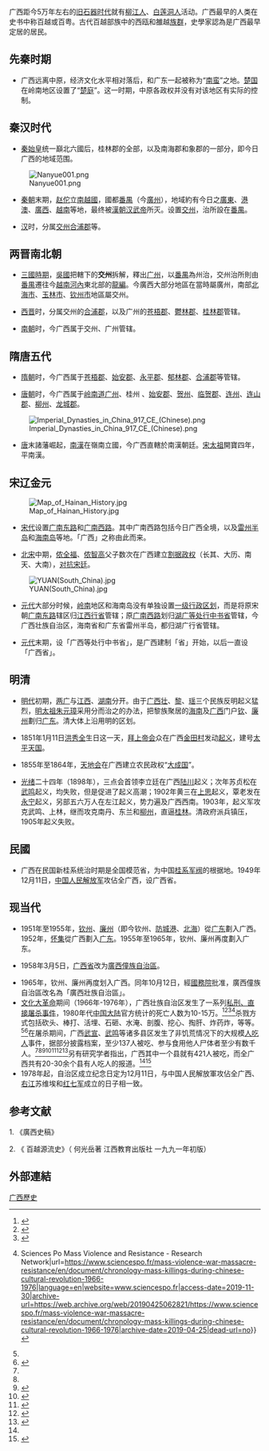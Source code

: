 {{廣西歷史}}
广西距今5万年左右的[[旧石器时代|旧石器时代]]就有[[柳江人|柳江人]]、[[白莲洞人|白莲洞人]]活动。广西最早的人类在史书中称百越或百粤。古代百越部族中的西瓯和雒越[[族群|族群]]，史學家認為是广西最早定居的居民。

==先秦时期==
*广西远离中原，经济文化水平相对落后，和广东一起被称为“[[南蛮|南蛮]]”之地。[[楚国|楚国]]在岭南地区设置了“[[楚庭|楚庭]]”。这一时期，中原各政权并没有对该地区有实际的控制。

==秦汉时代==
*[[秦始皇|秦始皇]]统一巔北六國后，桂林郡的全部，以及南海郡和象郡的一部分，即今日广西的地域范围。
[[File:Nanyue001.png|thumb]]
*[[秦朝|秦朝]]末期，[[赵佗|赵佗]]立[[南越國|南越國]]，國都[[广州市|番禺]]（今[[廣州|廣州]]），地域約有今日之[[廣東|廣東]]、[[港澳|港澳]]、[[廣西|廣西]]、[[越南|越南]]等地，最终被[[漢朝|漢朝]][[汉武帝|汉武帝]]所灭。设置[[交州|交州]]，治所設在[[广州市|番禺]]。

*[[汉|汉]]时，分属[[交州|交州]][[合浦郡|合浦郡]]等。

==两晋南北朝==
*[[三國時期|三國時期]]，[[孫吳|吳國]]把轄下的'''交州'''拆解，釋出[[广州_(古代)|广州]]，以[[番禺縣|番禺]]為州治，交州治所則由[[番禺縣|番禺]]遷往今[[越南|越南]][[河內|河內]]東北部的[[龍編|龍編]]。今廣西大部分地區在當時屬廣州，南部[[北海市|北海市]]、[[玉林市|玉林市]]、[[钦州市|钦州市]]地區屬交州。

*[[西晋|西晋]]时，分属交州的[[合浦郡|合浦郡]]，以及广州的[[苍梧郡|苍梧郡]]、[[鬱林郡|鬱林郡]]、[[桂林郡|桂林郡]]管辖。

*[[南朝|南朝]]时，今广西属于交州、广州管辖。

==隋唐五代==
*[[隋朝|隋朝]]时，今广西属于[[苍梧郡|苍梧郡]]、[[始安郡|始安郡]]、[[永平郡|永平郡]]、[[郁林郡|郁林郡]]、[[合浦郡|合浦郡]]等管辖。

*[[唐朝|唐朝]]时，今广西属于[[岭南道|岭南道]][[广州_(古代)|广州]]、桂州 、[[始安郡|始安郡]]、[[贺州|贺州]]、[[临贺郡|临贺郡]]、[[连州|连州]]、[[连山郡|连山郡]]、[[柳州|柳州]]、[[龙城郡|龙城郡]]。
[[File:Imperial_Dynasties_in_China_917_CE_(Chinese).png|thumb]]
*[[唐|唐]]末諸藩崛起，[[南漢|南漢]]在嶺南立國，今广西直轄於南漢朝廷。[[宋太祖|宋太祖]]開寶四年，平南漢。

==宋辽金元==
[[File:Map_of_Hainan_History.jpg|thumb]]
*[[宋代|宋代]]设置[[广南东路|广南东路]]和[[广南西路|广南西路]]。其中广南西路包括今日广西全境，以及[[雷州半岛|雷州半岛]]和[[海南岛|海南岛]]等地。「广西」之称由此而来。

*[[北宋|北宋]]中期，[[侬全福|侬全福]]、[[侬智高|侬智高]]父子数次在广西建立[[长其|割据政权]]（长其、大历、南天、大南），[[侬智高攻宋战役|对抗宋廷]]。

[[File:YUAN(South_China).jpg|thumb]]
*[[元代|元代]]大部分时候，[[岭南|岭南]]地区和海南岛没有单独设置[[一级行政区划|一级行政区划]]，而是将原宋朝[[广南东路|广南东路]]辖区归[[江西行省|江西行省]]管辖；原[[广南西路|广南西路]]划归[[湖广等处行中书省|湖广等处行中书省]]管辖，今广西壮族自治区，海南省和广东省雷州半岛，都归湖广行省管辖。

*[[元代|元代]]末期，设「广西等处行中书省」，是广西建制「省」开始，以后一直设「广西省」。

==明清==
*[[明代|明代]]初期，[[两广|两广]]与[[江西|江西]]、[[湖南|湖南]]分开。由于[[广西|广西]][[壮族|壮]]、[[黎族|黎]]、[[瑶族|瑶]]三个民族反明起义猛烈，[[明太祖|明太祖]][[朱元璋|朱元璋]]采用分而治之的办法，把黎族聚居的[[海南|海南]]及[[广西|广西]]门户[[钦州|钦]]、[[廉州|廉州]]劃归[[广东|广东]]。清大体上沿用明的区划。

*1851年1月11日[[洪秀全|洪秀全]]生日这一天，[[拜上帝会|拜上帝会]]众在广西[[金田村|金田村]]发动[[金田起义|起义]]，建号[[太平天国|太平天国]]。

*1855年至1864年，[[天地会|天地会]]在广西建立农民政权“[[大成国|大成国]]”。

*[[光绪|光绪]]二十四年（1898年），三点会首领李立廷在广西[[陆川县|陆川]]起义；次年苏贞松在[[武鸣|武鸣]]起义，均失败，但是促进了起义高潮；1902年黄三在[[上思|上思]]起义，覃老发在[[永宁|永宁]]起义，另部五六万人在左江起义，势力遍及广西西南。1903年，起义军攻克武鸣、上林，继而攻克南丹、东兰和[[柳州|柳州]]，直逼[[桂林|桂林]]。清政府派兵镇压，1905年起义失败。

==民國==
*广西在民国新桂系统治时期是全国模范省，为中国[[桂系军阀|桂系军阀]]的根据地。1949年12月11日，[[中国人民解放军|中国人民解放军]]攻佔全广西，设广西省。

==现当代==
*1951年至1955年，[[钦州|钦州]]、[[廉州|廉州]]（即今钦州、[[防城港|防城港]]、[[北海市|北海]]）從[[广东|广东]]劃入广西。1952年，[[怀集|怀集]]從广西劃入[[广东|广东]]。1955年至1965年，钦州、廉州再度劃入广东。

*1958年3月5日，[[广西省|广西省]]改为[[廣西僮族自治區|廣西僮族自治區]]。

*1965年，钦州、廉州再度划入广西。同年10月12日，經[[中华人民共和国国务院|國務院]]批准，廣西僮族自治區改名為「廣西壯族自治區」。
* [[文化大革命|文化大革命]]期间（1966年-1976年），广西壮族自治区发生了一系列[[广西文革屠杀|私刑、直接屠杀事件]]，1980年代[[中国大陆|中国大陆]]官方统计的死亡人数为10-15万。<ref name=":13">{{Cite web|title=张鸣：不反思“文革”的社会，就是个食人部落|url=http://history.people.com.cn/n/2013/0305/c200623-20680503.html|accessdate=2020-03-21|author=|date=2013-03-05|format=|work=|publisher=人民网|language=|archive-date=2020-06-25|archive-url=https://web.archive.org/web/20200625141907/http://history.people.com.cn/n/2013/0305/c200623-20680503.html|dead-url=no}}</ref><ref name=":0">{{Cite web|title=我参与处理广西文革遗留问题|url=http://www.yhcqw.com/34/8938.html|accessdate=2019-11-29|author=晏乐斌|date=|format=|work=|publisher=炎黄春秋|language=|archive-url=https://web.archive.org/web/20191207031844/http://www.yhcqw.com/34/8938.html|archive-date=2019-12-07|dead-url=no}}</ref><ref name=":1">{{Cite web|title=中共建国68周年，宋永毅揭露解放军屠杀人民历史（上）|url=https://www.rfa.org/mandarin/yataibaodao/renquanfazhi/ck-09282017100619.html|accessdate=2019-11-29|work=Radio Free Asia|language=zh-cn|archive-url=https://web.archive.org/web/20170928222601/http://www.rfa.org/mandarin/yataibaodao/renquanfazhi/ck-09282017100619.html|archive-date=2017-09-28|dead-url=no}}</ref><ref name=":12">{{Cite web|title=Chronology of Mass Killings during the Chinese Cultural Revolution (1966-1976) {{!}} Sciences Po Mass Violence and Resistance - Research Network|url=https://www.sciencespo.fr/mass-violence-war-massacre-resistance/en/document/chronology-mass-killings-during-chinese-cultural-revolution-1966-1976|language=en|website=www.sciencespo.fr|access-date=2019-11-30|archive-url=https://web.archive.org/web/20190425062821/https://www.sciencespo.fr/mass-violence-war-massacre-resistance/en/document/chronology-mass-killings-during-chinese-cultural-revolution-1966-1976|archive-date=2019-04-25|dead-url=no}}</ref>杀戮方式包括砍头、棒打、活埋、石砸、水淹、剖腹、挖心、掏肝、炸药炸，等等。<ref name=":0" /><ref name=":5">{{Cite web|title=How political hatred during Cultural Revolution led to murder and cannibalism in a small town in China|url=https://www.scmp.com/news/china/policies-politics/article/1943581/how-political-hatred-during-cultural-revolution-led|accessdate=2019-11-30|date=2016-05-11|work=South China Morning Post|language=en|archive-url=https://web.archive.org/web/20191204131344/https://www.scmp.com/news/china/policies-politics/article/1943581/how-political-hatred-during-cultural-revolution-led|archive-date=2019-12-04|dead-url=no}}</ref>在屠杀期间，广西[[武宣|武宣]]、[[武鸣|武鸣]]等诸多县区发生了非饥荒情况下的大规模[[人吃人|人吃人]]事件，据部分披露档案，至少137人被吃、参与食用他人尸体者至少有数千人。<ref name=":13" /><ref name=":0" /><ref name=":4">{{Cite web|title=广西文革中的吃人狂潮|url=http://www.cuhk.edu.hk/ics/21c/media/articles/c155-201605003.pdf|accessdate=|author=宋永毅|date=|format=|publisher=香港中文大学|language=|archive-url=https://web.archive.org/web/20180127184237/http://www.cuhk.edu.hk/ics/21c/media/articles/c155-201605003.pdf|archive-date=2018-01-27|dead-url=no}}</ref><ref name=":2">{{Cite web|title=关于广西文革中的杀人吃人事件|url=http://www.rfi.fr/cn/%E4%B8%AD%E5%9B%BD/20161105-%E5%85%B3%E4%BA%8E%E5%B9%BF%E8%A5%BF%E6%96%87%E9%9D%A9%E4%B8%AD%E7%9A%84%E6%9D%80%E4%BA%BA%E5%90%83%E4%BA%BA%E4%BA%8B%E4%BB%B6|accessdate=2019-11-30|date=2016-11-05|work=RFI - 法国国际广播电台|language=zh-Hans|archive-date=2020-06-23|archive-url=https://web.archive.org/web/20200623132749/http://www.rfi.fr/cn/%E4%B8%AD%E5%9B%BD/20161105-%E5%85%B3%E4%BA%8E%E5%B9%BF%E8%A5%BF%E6%96%87%E9%9D%A9%E4%B8%AD%E7%9A%84%E6%9D%80%E4%BA%BA%E5%90%83%E4%BA%BA%E4%BA%8B%E4%BB%B6|dead-url=no}}</ref><ref name=":7">{{Cite web|title=人变成了兽——宋永毅谈文革期间广西人吃人|url=https://www.rfa.org/mandarin/yataibaodao/zhengzhi/ck-04282016105141.html|accessdate=2019-11-30|work=Radio Free Asia|language=zh-cn|archive-date=2020-04-25|archive-url=https://web.archive.org/web/20200425120555/https://www.rfa.org/mandarin/yataibaodao/zhengzhi/ck-04282016105141.html/|dead-url=no}}</ref><ref name=":10">{{Cite journal|title=Consuming Counterrevolution: The Ritual and Culture of Cannibalism in Wuxuan, Guangxi, China, May to July 1968|url=http://www.jstor.org/stable/179381|last=Sutton|first=Donald S.|date=1995|journal=Comparative Studies in Society and History|issue=1|volume=37|pages=136–172|issn=0010-4175|author=|access-date=2019-11-30|archive-url=https://web.archive.org/web/20180929080852/https://www.jstor.org/stable/179381|archive-date=2018-09-29|dead-url=no}}</ref><ref name=":3">{{Cite news|title=A Tale of Red Guards and Cannibals|url=https://www.nytimes.com/1993/01/06/world/a-tale-of-red-guards-and-cannibals.html|newspaper=The New York Times|date=1993-01-06|accessdate=2019-11-30|issn=0362-4331|language=en-US|first=Nicholas D.|last=Kristof|archive-url=https://web.archive.org/web/20191212234252/https://www.nytimes.com/1993/01/06/world/a-tale-of-red-guards-and-cannibals.html|archive-date=2019-12-12|dead-url=no}}</ref>另有研究学者指出，广西其中一个县就有421人被吃，而全广西共有20-30余个县有人吃人的报道。<ref name=":7" /><ref name=":8">{{Cite web|title=公民论坛 - 宋永毅谈广西文革：国家机器吃人！|url=http://www.rfi.fr/cn/%E4%B8%AD%E5%9B%BD/20160518-%E5%AE%8B%E6%B0%B8%E6%AF%85%E8%B0%88%E5%B9%BF%E8%A5%BF%E6%96%87%E9%9D%A9%EF%BC%9A%E5%9B%BD%E5%AE%B6%E6%9C%BA%E5%99%A8%E5%90%83%E4%BA%BA%EF%BC%81|accessdate=2019-11-30|date=2016-05-20|work=RFI - 法国国际广播电台|language=zh-Hans|archive-date=2020-06-22|archive-url=https://web.archive.org/web/20200622051156/http://www.rfi.fr/cn/%E4%B8%AD%E5%9B%BD/20160518-%E5%AE%8B%E6%B0%B8%E6%AF%85%E8%B0%88%E5%B9%BF%E8%A5%BF%E6%96%87%E9%9D%A9%EF%BC%9A%E5%9B%BD%E5%AE%B6%E6%9C%BA%E5%99%A8%E5%90%83%E4%BA%BA%EF%BC%81|dead-url=no}}</ref>
*1978年起，自治区成立纪念日定为12月11日，与中国人民解放軍攻佔全广西、[[右江|右江]]苏维埃和[[红七军|红七军]]成立的日子相一致。

==参考文献==
<div class="references-small">
<references />
</div>
1. 《廣西史稿》

2. 《 百越源流史》（ 何光岳著 江西教育出版社 一九九一年初版）

==外部連結==

{{中国各省|历史}}
{{guangxi topics}}
[[Category:广西歷史|]]